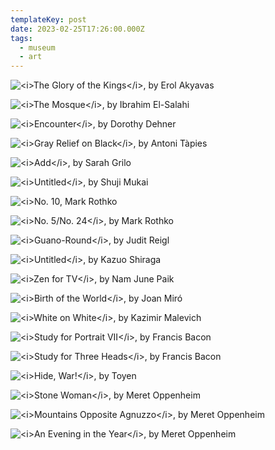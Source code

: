 ```yaml
---
templateKey: post
date: 2023-02-25T17:26:00.000Z
tags:
  - museum
  - art
---
```

![](../../assets/art/20230225-the-glory-of-the-kings.jpg "<i>The Glory of the Kings</i>, by Erol Akyavas")

![](../../assets/art/20230225-the-mosque.jpg "<i>The Mosque</i>, by Ibrahim El-Salahi")

![](../../assets/art/20230225-encounter.jpg "<i>Encounter</i>, by Dorothy Dehner")

![](../../assets/art/20230225-gray-relief-on-black.jpg "<i>Gray Relief on Black</i>, by Antoni Tàpies")

![](../../assets/art/20230225-add.jpg "<i>Add</i>, by Sarah Grilo")

![](../../assets/art/20230225-untitled-shuji-mukai.jpg "<i>Untitled</i>, by Shuji Mukai")

![](../../assets/art/20230225-no-10.jpg "<i>No. 10, Mark Rothko")

![](../../assets/art/20230225-no-5-no-24.jpg "<i>No. 5/No. 24</i>, by Mark Rothko")

![](../../assets/art/20230225-guano-round.jpg "<i>Guano-Round</i>, by Judit Reigl")

![](../../assets/art/20230225-untitled-kazuo-shiraga.jpg "<i>Untitled</i>, by Kazuo Shiraga")

![](../../assets/art/20230225-IMG_5080.jpg "<i>Zen for TV</i>, by Nam June Paik")

![](../../assets/art/20230225-birth-of-the-world.jpg "<i>Birth of the World</i>, by Joan Miró")

![](../../assets/art/20230225-white-on-white.jpg "<i>White on White</i>, by Kazimir Malevich")

![](../../assets/art/20230225-study-for-portrait-vii.jpg "<i>Study for Portrait VII</i>, by Francis Bacon")

![](../../assets/art/20230225-study-for-three-heads.jpg "<i>Study for Three Heads</i>, by Francis Bacon")

![](../../assets/art/20230225-hide-war.jpg "<i>Hide, War!</i>, by Toyen")

![](../../assets/art/20230225-stone-woman.jpg "<i>Stone Woman</i>, by Meret Oppenheim")

![](../../assets/art/20230225-mountains-opposite-agnuzzo.jpg "<i>Mountains Opposite Agnuzzo</i>, by Meret Oppenheim")

![](../../assets/art/20230225-an-evening-in-the-year.jpg "<i>An Evening in the Year</i>, by Meret Oppenheim")
